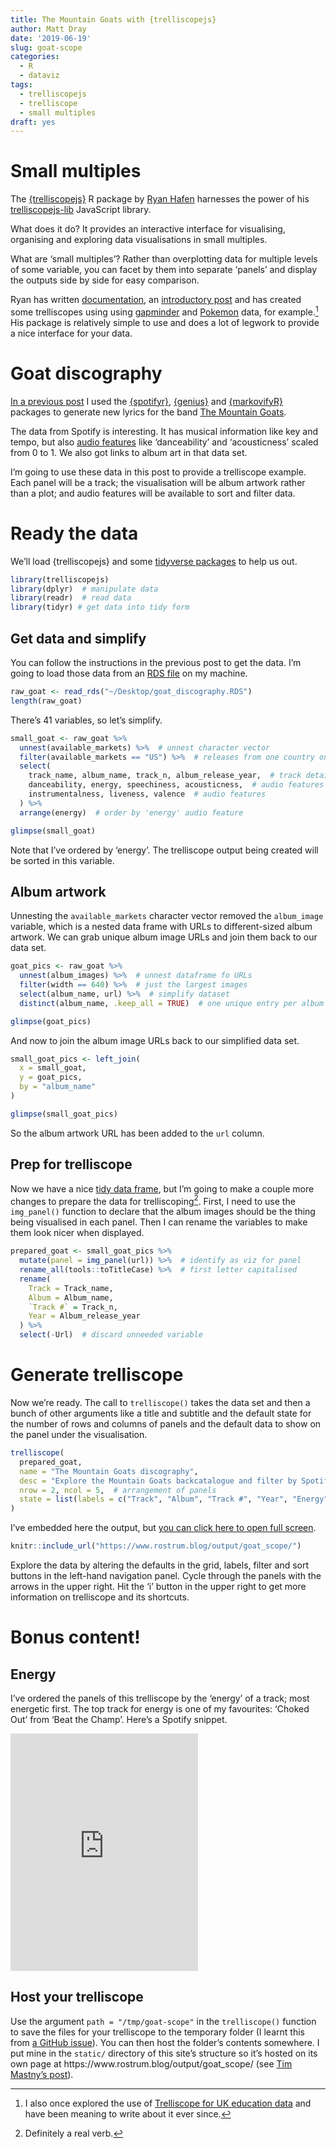 ```yaml
---
title: The Mountain Goats with {trelliscopejs}
author: Matt Dray
date: '2019-06-19'
slug: goat-scope
categories:
  - R
  - dataviz
tags:
  - trelliscopejs
  - trelliscope
  - small multiples
draft: yes
---
```


# Small multiples

The [{trelliscopejs}](https://hafen.github.io/trelliscopejs/) R package by [Ryan Hafen](https://ryanhafen.com/) harnesses the power of his [trelliscopejs-lib](https://github.com/hafen/trelliscopejs-lib) JavaScript library.

What does it do? It provides an interactive interface for visualising, organising and exploring data visualisations in small multiples.

What are 'small multiples'? Rather than overplotting data for multiple levels of some variable, you can facet by them into separate 'panels' and display the outputs side by side for easy comparison.

Ryan has written [documentation](https://hafen.github.io/trelliscopejs/index.html), an [introductory post](https://ryanhafen.com/blog/trelliscopejs/) and has created some trelliscopes using using  [gapminder](http://hafen.github.io/trelliscopejs-demo/gapminder/) and [Pokemon](https://ryanhafen.com/blog/pokemon/) data, for example.[^education] His package is relatively simple to use and does a lot of legwork to provide a nice interface for your data. 

# Goat discography

[In a previous post](https://www.rostrum.blog/2019/04/25/gen-tmg-lyrics/) I used the [{spotifyr}](https://www.rcharlie.com/spotifyr/), [{genius}](https://github.com/josiahparry/genius) and [{markovifyR}](https://github.com/abresler/markovifyR) packages to generate new lyrics for the band [The Mountain Goats](https://en.wikipedia.org/wiki/The_Mountain_Goats).

The data from Spotify is interesting. It has musical information like key and tempo, but also [audio features](https://developer.spotify.com/documentation/web-api/reference/tracks/get-audio-features/) like 'danceability' and 'acousticness' scaled from 0 to 1. We also got links to album art in that data set.

I'm going to use these data in this post to provide a trelliscope example. Each panel will be a track; the visualisation will be album artwork rather than a plot; and audio features will be available to sort and filter data.

# Ready the data

We'll load {trelliscopejs} and some [tidyverse packages](https://www.tidyverse.org/) to help us out.

```r
library(trelliscopejs)
library(dplyr)  # manipulate data
library(readr)  # read data
library(tidyr) # get data into tidy form
```

## Get data and simplify

You can follow the instructions in the previous post to get the data. I'm going to load those data from an [RDS file](https://www.r-bloggers.com/remember-to-use-the-rds-format/) on my machine.

```r
raw_goat <- read_rds("~/Desktop/goat_discography.RDS")
length(raw_goat)
```

There's 41 variables, so let's simplify.

```r
small_goat <- raw_goat %>% 
  unnest(available_markets) %>%  # unnest character vector
  filter(available_markets == "US") %>%  # releases from one country only
  select(
    track_name, album_name, track_n, album_release_year,  # track detail
    danceability, energy, speechiness, acousticness,  # audio features
    instrumentalness, liveness, valence  # audio features
  ) %>%
  arrange(energy)  # order by 'energy' audio feature

glimpse(small_goat)
```

Note that I've ordered by 'energy'. The trelliscope output being created will be sorted in this variable.

## Album artwork

Unnesting the `available_markets` character vector removed the `album_image` variable, which is a nested data frame with URLs to different-sized album artwork. We can grab unique album image URLs and join them back to our data set.

```r
goat_pics <- raw_goat %>%
  unnest(album_images) %>%  # unnest dataframe fo URLs
  filter(width == 640) %>%  # just the largest images
  select(album_name, url) %>%  # simplify dataset
  distinct(album_name, .keep_all = TRUE)  # one unique entry per album

glimpse(goat_pics)
```

And now to join the album image URLs back to our simplified data set.

```r
small_goat_pics <- left_join(
  x = small_goat,
  y = goat_pics,
  by = "album_name"
)

glimpse(small_goat_pics)
```

So the album artwork URL has been added to the `url` column.

## Prep for trelliscope

Now we have a nice [tidy data frame](https://r4ds.had.co.nz/tidy-data.html), but I'm going to make a couple more changes to prepare the data for trelliscoping[^verb]. First, I need to use the `img_panel()` function to declare that the album images should be the thing being visualised in each panel. Then I can rename the variables to make them look nicer when displayed.

```r
prepared_goat <- small_goat_pics %>% 
  mutate(panel = img_panel(url)) %>%  # identify as viz for panel
  rename_all(tools::toTitleCase) %>%  # first letter capitalised
  rename(
    Track = Track_name,
    Album = Album_name,
    `Track #` = Track_n,
    Year = Album_release_year
  ) %>% 
  select(-Url)  # discard unneeded variable
```

# Generate trelliscope

Now we're ready. The call to `trelliscope()` takes the data set and then a bunch of other arguments like a title and subtitle and the default state for the number of rows and columns of panels and the default data to show on the panel under the visualisation.

```r
trelliscope(
  prepared_goat,
  name = "The Mountain Goats discography",
  desc = "Explore the Mountain Goats backcatalogue and filter by Spotify metrics like danceability and acousticness",
  nrow = 2, ncol = 5,  # arrangement of panels
  state = list(labels = c("Track", "Album", "Track #", "Year", "Energy"))  # display on panels
)
```

I've embedded here the output, but [you can click here to open full screen](https://www.rostrum.blog/output/goat_scope/).

```r
knitr::include_url("https://www.rostrum.blog/output/goat_scope/")
```

Explore the data by altering the defaults in the grid, labels, filter and sort buttons in the left-hand navigation panel. Cycle through the panels with the arrows in the upper right. Hit the 'i' button in the upper right to get more information on trelliscope and its shortcuts.

# Bonus content! 

## Energy

I've ordered the panels of this trelliscope by the 'energy' of a track; most energetic first. The top track for energy is one of my favourites: 'Choked Out' from 'Beat the Champ'. Here's a Spotify snippet.

<iframe src="https://open.spotify.com/embed/track/6VAOhkoZypZtGFgrnIGr48" width="300" height="380" frameborder="0" allowtransparency="true" allow="encrypted-media"></iframe>

## Host your trelliscope

Use the argument `path = "/tmp/goat-scope"` in the `trelliscope()` function to save the files for your trelliscope to the temporary folder (I learnt this from [a GitHub issue](https://github.com/hafen/trelliscopejs/issues/24#issuecomment-276883861)). You can then host the folder's contents somewhere. I put mine in the `static/` directory of this site's structure so it's hosted on its own page at https://www.rostrum.blog/output/goat_scope/ (see [Tim Mastny's post](https://timmastny.rbind.io/blog/embed-slides-knitr-blogdown/)).

[^education]: I also once explored the use of [Trelliscope for UK education data](https://matt-dray.github.io/stem-trelliscope/) and have been meaning to write about it ever since.
[^verb]: Definitely a real verb.